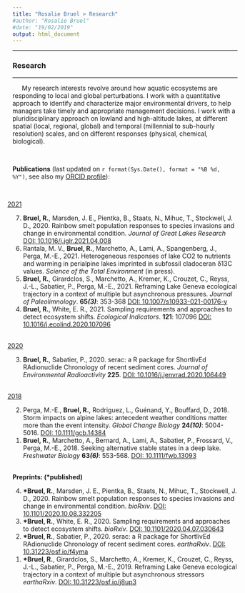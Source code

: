 ```yaml
---
title: "Rosalie Bruel > Research"
#author: "Rosalie Bruel"
#date: "19/02/2019"
output: html_document
---
```


<!-- Global site tag (gtag.js) - Google Analytics -->
<script async src="https://www.googletagmanager.com/gtag/js?id=UA-134870808-1"></script>
<script>
  window.dataLayer = window.dataLayer || [];
  function gtag(){dataLayer.push(arguments);}
  gtag('js', new Date());

  gtag('config', 'UA-134870808-1');
</script>

<style>
# space between paragraph, small or big
p.small {
  line-height: 0.7;
}
p.big {
  line-height: 1.8;
}

p {
  text-indent: 1.5em;
}

.first {
  text-indent: 2em;
}

.second {
  text-indent: -2.5em;
}

.title{
    display: none;
}

</style>


***  


### Research
***
<!-- 
<p class="big">
In 2011, I took a course in Marine Biology at Napier University (Edinburgh, Scotland), where we learned about deep seas organisms (among other things). I found them fascinating (who wouldn't...). This is partly what made me choose my Master in Aquatic Ecology. During my first internship, I ended up working relatively far from the deap seas, as I worked on clams in a bay (Arcachon Bay, 10 m bsl). But things got out of control when I studied seasonal dynamics of high-altitude lake (Lake Anterne, 2,063 m asl) during my 2nd year. Of course, these internships were fascinating. While I will forever struggle with the gulf between everything I'd like to study and the average human life expectancy, my research interests now revolve around how systems are responding to local and global perturbations. This general thematic gets my interest because of the opportunities for both fundamental and applied research. -->
My research interests revolve around how aquatic ecosystems are responding to local and global perturbations. 
I work with a quantitative approach to identify and characterize major environmental drivers, to help managers take timely and appropriate management decisions. I work with a pluridisciplinary approach on lowland and high-altitude lakes, at different spatial (local, regional, global) and temporal (millennial to sub-hourly resolution) scales, and on different responses (physical, chemical, biological).

<br>

<head><b>Publications</b> (last updated on `r format(Sys.Date(), format = "%B %d, %Y")`, see also my <a href="https://orcid.org/0000-0001-8351-7539" target="_blank">ORCID profile</a>):</head>


<ol reversed>

  
<br>
<p class="second"><u>2021</u></p>

<li><b>Bruel, R.</b>, Marsden, J. E., Pientka, B., Staats, N., Mihuc, T., Stockwell, J. D., 2020. Rainbow smelt population responses to species invasions and change in environmental condition. _Journal of Great Lakes Research_ <a href="https://www.sciencedirect.com/science/article/pii/S0380133021000927">DOI: 10.1016/j.jglr.2021.04.008</a></li>

<li>Rantala, M. V., <b>Bruel, R.</b>, Marchetto, A., Lami, A., Spangenberg, J., Perga, M.-E., 2021. Heterogeneous responses of lake CO2 to nutrients and warming in perialpine lakes imprinted in subfossil cladoceran &#948;13C values. _Science of the Total Environment_ (in press).</li>

<li><b>Bruel, R.</b>, Girardclos, S., Marchetto, A., Kremer, K., Crouzet, C., Reyss, J.-L., Sabatier, P., Perga, M.-E., 2021. Reframing Lake Geneva ecological trajectory in a context of multiple but asynchronous pressures. _Journal of Paleolimnology_. <b>65*(3)*</b>: 353-368 <a href="rdcu.be/cekeX ">DOI: 10.1007/s10933-021-00176-y</a></li>

<li><b>Bruel, R.</b>, White, E. R., 2021. Sampling requirements and approaches to detect ecosystem shifts. _Ecological Indicators_. <b>121</b>: 107096 <a href="https://authors.elsevier.com/sd/article/S1470-160X(20)31035-9">DOI: 10.1016/j.ecolind.2020.107096</a></li>

<br>
<p class="second"><u>2020</u></p>
<li><b>Bruel, R.</b>, Sabatier, P., 2020. serac: a R package for ShortlivEd RAdionuclide Chronology of recent sediment cores. _Journal of Environmental Radioactivity_ <b>225</b>. <a href="https://www.sciencedirect.com/science/article/abs/pii/S0265931X20306950">DOI: 10.1016/j.jenvrad.2020.106449</a></li>

<br>
<p class="second"><u>2018</u></p>
<li>Perga, M.-E., <b>Bruel, R.</b>, Rodriguez, L., Guénand, Y., Bouffard, D., 2018. Storm impacts on alpine lakes: antecedent weather conditions matter more than the event intensity. _Global Change Biology_ <b>24*(10)*</b>: 5004-5016. <a href="https://doi.org/10.1111/gcb.14384"> DOI: 10.1111/gcb.14384</a>
&nbsp;&nbsp;&nbsp;&nbsp;</li>

<li><b>Bruel, R.</b>, Marchetto, A., Bernard, A., Lami, A., Sabatier, P., Frossard, V., Perga, M.-E., 2018. Seeking alternative stable states in a deep lake. _Freshwater Biology_ <b>63*(6)*</b>: 553-568. <a href="https://doi.org/10.1111/fwb.13093">DOI: 10.1111/fwb.13093 </a><br></li>
</ol>


<br>
<head><b>Preprints: (*published)</b></head>
&nbsp;&nbsp;&nbsp;&nbsp;
<ol reversed>
<li><b>*Bruel, R.</b>, Marsden, J. E., Pientka, B., Staats, N., Mihuc, T., Stockwell, J. D., 2020. Rainbow smelt population responses to species invasions and change in environmental condition. _bioRxiv_. <a href="https://www.biorxiv.org/content/10.1101/2020.10.08.332205v1">DOI: 10.1101/2020.10.08.332205</a></li>

<li><b>*Bruel, R.</b>, White, E. R., 2020. Sampling requirements and approaches to detect ecosystem shifts. _bioRxiv_. <a href="https://www.biorxiv.org/content/10.1101/2020.04.07.030643v1">DOI: 10.1101/2020.04.07.030643 </a></li>

<li><b>*Bruel, R.</b>, Sabatier, P., 2020. serac: a R package for ShortlivEd RAdionuclide Chronology of recent sediment cores. _earthaRxiv_. <a href="https://eartharxiv.org/repository/view/461/">DOI: 10.31223/osf.io/f4yma</a></li>

<li><b>*Bruel, R.</b>, Girardclos, S., Marchetto, A., Kremer, K., Crouzet, C., Reyss, J.-L., Sabatier, P., Perga, M.-E., 2019. Reframing Lake Geneva ecological trajectory in a context of multiple but asynchronous stressors _earthaRxiv_. <a href="https://eartharxiv.org/repository/view/510/ ">DOI: 10.31223/osf.io/j8up3</a></li>

<br>



<!-- My trajectory over the years in a nutshell ↓ -->

<!-- <img src="images/research_interests.png" style="width:80%; margin-left: 10%; margin-right: 10%; margin-bottom: 20px; margin-top: 20px" align="center"> -->

<!-- </p> -->
